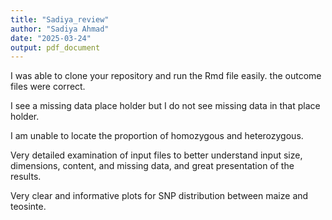 ---
title: "Sadiya_review"
author: "Sadiya Ahmad"
date: "2025-03-24"
output: pdf_document
---

I was able to clone your repository and run the Rmd file easily.
the outcome files were correct. 

I see a missing data place holder but I do not see missing data in that place holder.

I am unable to locate the proportion of homozygous and heterozygous.

Very detailed examination of input files to better understand input size, dimensions, content, and missing data, and great presentation of the results.

Very clear and informative plots for SNP distribution between maize and teosinte.
